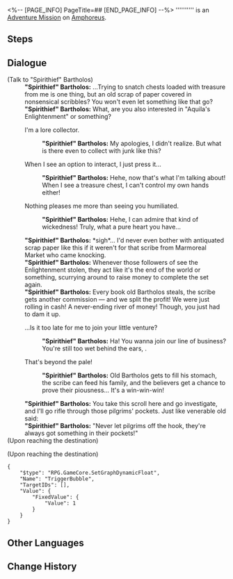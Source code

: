 <%-- [PAGE_INFO]
PageTitle=##
[END_PAGE_INFO] --%>
{{Stub|Dialogue.}}
{{Mission Infobox
|id            = 4015715
|title         = 
|image         = <!--Mission .png-->
|type          = Adventure
|event_name    = 
|chapter       = 
|requirements  = [[Trailblaze Mission]] ''[[Spindle, Laboring to Weave the Tapestry of Time]]'' completed
|summary       = <!--official mission summary from Fate's Atlas-->
|characters    = "Spirithief" Bartholos; Trailblazer
|startLocation = [[Amphoreus]] - [["Demigod Council" Dawncloud]]
|world         = Amphoreus
|area          = "Demigod Council" Dawncloud
|prev          = 
|next          = 
|rewards       = Stellar Jade*40; Celestial Ambrosia*60
}}
'''''''''' is an [[Adventure Mission]] on [[Amphoreus]].

==Steps==


<!--
==Gameplay Notes==

--><!--
==Trial Character==

-->
==Dialogue==
{{Stub Dialogue}}

;(Talk to "Spirithief" Bartholos)
:'''"Spirithief" Bartholos:''' ...Trying to snatch chests loaded with treasure from me is one thing, but an old scrap of paper covered in nonsensical scribbles? You won't even let something like that go?
:'''"Spirithief" Bartholos:''' What, are you also interested in "Aquila's Enlightenment" or something?
:{{DIcon|Arrow}} I'm a lore collector.
::'''"Spirithief" Bartholos:''' My apologies, I didn't realize. But what is there even to collect with junk like this?
:{{DIcon|Arrow}} When I see an option to interact, I just press it...
::'''"Spirithief" Bartholos:''' Hehe, now that's what I'm talking about! When I see a treasure chest, I can't control my own hands either!
:{{DIcon|Arrow}} Nothing pleases me more than seeing you humiliated.
::'''"Spirithief" Bartholos:''' Hehe, I can admire that kind of wickedness! Truly, what a pure heart you have...
:'''"Spirithief" Bartholos:''' *sigh*... I'd never even bother with antiquated scrap paper like this if it weren't for that scribe from Marmoreal Market who came knocking.
:'''"Spirithief" Bartholos:''' Whenever those followers of {{Rubi|Aquila|Sky Titan}} see the Enlightenment stolen, they act like it's the end of the world or something, scurrying around to raise money to complete the set again.
:'''"Spirithief" Bartholos:''' Every book old Bartholos steals, the scribe gets another commission &mdash; and we split the profit! We were just rolling in cash! A never-ending river of money! Though, you just had to dam it up.
:{{DIcon|Arrow}} ...Is it too late for me to join your little venture?
::'''"Spirithief" Bartholos:''' Ha! You wanna join our line of business? You're still too wet behind the ears, {{MC|f=girl|m=boy}}.
:{{DIcon|Arrow}} That's beyond the pale!
::'''"Spirithief" Bartholos:''' Old Bartholos gets to fill his stomach, the scribe can feed his family, and the believers get a chance to prove their piousness... It's a win-win-win!
:'''"Spirithief" Bartholos:''' You take this scroll here and go investigate, and I'll go rifle through those pilgrims' pockets. Just like venerable old {{Rubi|Zagreus|Trickery Titan}} said:
:'''"Spirithief" Bartholos:''' "Never let pilgrims off the hook, they're always got something in their pockets!"
;(Upon reaching the destination)

;(Upon reaching the destination)
<pre>{
	"$type": "RPG.GameCore.SetGraphDynamicFloat",
	"Name": "TriggerBubble",
	"TargetIDs": [],
	"Value": {
		"FixedValue": {
			"Value": 1
		}
	}
}</pre>
{{Dialogue End}}

==Other Languages==
{{Other Languages
|en   = 
|zhs  = 
|zht  = 
|ja   = 
|ko   = 
|es   = 
|fr   = 
|ru   = 
|th   = 
|vi   = 
|de   = 
|id   = 
|pt   = 
}}

==Change History==
{{Change History|3.2}}
